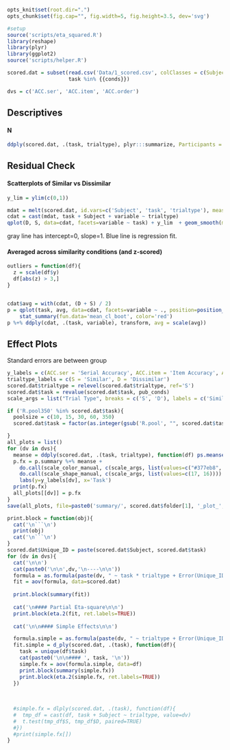 <!----
Template takes..
scored.dat: data frame with means over trialtype for each subject
conds:  conditions to use
dv:  vector specifying what dv to run the anova for
--->

```r
opts_knit$set(root.dir=".")
opts_chunk$set(fig.cap="", fig.width=5, fig.height=3.5, dev='svg')
```

```r
#setup
source('scripts/eta_squared.R')
library(reshape)
library(plyr)
library(ggplot2)
source('scripts/helper.R')

scored.dat = subset(read.csv('Data/1_scored.csv', colClasses = c(Subject='factor')), 
                    task %in% {{conds}})

dvs = c('ACC.ser', 'ACC.item', 'ACC.order')
```

Descriptives
----

#### N
```r
ddply(scored.dat, .(task, trialtype), plyr:::summarize, Participants = length(task))
```

Residual Check
----
#### Scatterplots of Similar vs Dissimilar
```r
y_lim = ylim(c(0,1))

mdat = melt(scored.dat, id.vars=c('Subject', 'task', 'trialtype'), measure.vars=dvs)
cdat = cast(mdat, task + Subject + variable ~ trialtype)
qplot(D, S, data=cdat, facets=variable ~ task) + y_lim  + geom_smooth(method=lm, se=FALSE) + geom_abline(intercept=0, slope=1, color='gray', linetype=1)                                                                                                 
```

gray line has intercept=0, slope=1. Blue line is regression fit.

#### Averaged across similarity conditions (and z-scored)
```r
outliers = function(df){
  z = scale(df$y)
  df[abs(z) > 3,]
}


cdat$avg = with(cdat, (D + S) / 2)
p = qplot(task, avg, data=cdat, facets=variable ~ ., position=position_jitter(width=.025, height=0), alpha=.5) + 
    stat_summary(fun.data='mean_cl_boot', color='red')
p %+% ddply(cdat, .(task, variable), transform, avg = scale(avg))
```


Effect Plots
----

Standard errors are between group

```r
y_labels = c(ACC.ser = 'Serial Accuracy', ACC.item = 'Item Accuracy', ACC.order = 'Order Accuracy')
trialtype_labels = c(S = 'Similar', D = 'Dissimilar')
scored.dat$trialtype = relevel(scored.dat$trialtype, ref='S')
scored.dat$task = revalue(scored.dat$task, pub_conds)
scale_args = list("Trial Type", breaks = c('S', 'D'), labels = c('Similar', 'Dissimilar'))

if ('R.pool350' %in% scored.dat$task){
  poolsize = c(10, 15, 30, 60, 350)
  scored.dat$task = factor(as.integer(gsub('R.pool', "", scored.dat$task)), poolsize)

}
all_plots = list()
for (dv in dvs){
  meanse = ddply(scored.dat, .(task, trialtype), function(df) ps.meanse(df[,dv]))
  p.fx = p.summary %+% meanse + 
    do.call(scale_color_manual, c(scale_args, list(values=c("#377eb8", "#e41a1c")))) +
    do.call(scale_shape_manual, c(scale_args, list(values=c(17, 16)))) +
    labs(y=y_labels[dv], x='Task')
  print(p.fx)
  all_plots[[dv]] = p.fx
}
save(all_plots, file=paste0('summary/', scored.dat$folder[1], '_plot_', dv,'.Rdata'))
```

```r
print.block = function(obj){
  cat('\n```\n')
  print(obj)
  cat('\n```\n')
}
scored.dat$Unique_ID = paste(scored.dat$Subject, scored.dat$task)
for (dv in dvs){
  cat('\n\n')
  cat(paste0('\n\n',dv,'\n----\n\n'))
  formula = as.formula(paste(dv, " ~ task * trialtype + Error(Unique_ID/trialtype)"))
  fit = aov(formula, data=scored.dat)
  
  print.block(summary(fit))
  
  cat('\n#### Partial Eta-square\n\n')
  print.block(eta.2(fit, ret.labels=TRUE))
  
  cat('\n\n#### Simple Effects\n\n')

  formula.simple = as.formula(paste(dv, " ~ trialtype + Error(Unique_ID/trialtype)"))
  fit.simple = d_ply(scored.dat, .(task), function(df){
    task = unique(df$task)
    cat(paste0('\n\n#### ', task, '\n'))
    simple.fx = aov(formula.simple, data=df)
    print.block(summary(simple.fx))
    print.block(eta.2(simple.fx, ret.labels=TRUE))
  })
  
  
  
  #simple.fx = dlply(scored.dat, .(task), function(df){
  #  tmp_df = cast(df, task + Subject ~ trialtype, value=dv)
  #  t.test(tmp_df$S, tmp_df$D, paired=TRUE)
  #})
  #print(simple.fx[])
}
```